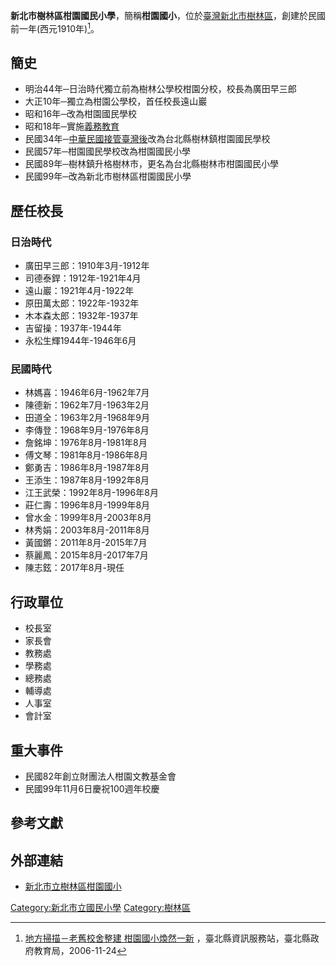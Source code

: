 {{newsrelease|time=2015-04-23T09:30:07+00:00}}
{{refimprove|time=2015-04-23T09:30:07+00:00}}
{{Infobox School
| name = 新北市樹林區柑園國民小學<br>Gan Yuan Elementary School, Shulin District, New Taipei City
| other_name = 
| image = Gan Yuan Elementary School, Shulin District, New Taipei City 20171007.jpg
| motto = 
| established = 民國前一年創建<br>民國99年改為新北市樹林區柑園國民小學
| type = 市立
| affiliation = 公立
| district = [[新北市|新北市]][[樹林區|樹林區]]
| grades = 小一至小六
| president =
| principal = [[陳志鉉|陳志鉉]]
| dean =
| faculty =
| staff =
| students = 
| conference =
| colors =
| mascot =
| free_label = 
| free_text = 
| free_label2 = 
| free_text2 = 
| free_label3 =
| magazine =
| free_text3 =
| location = {{flagicon|TWN}}[[新北市|新北市]][[樹林區|樹林區]]柑園街一段353號
| information =
| tel=+886-2-2680-2507
| fax=+886-2-2680-3215
| website = [https://www.gyes.ntpc.edu.tw/ www.gyes.ntpc.edu.tw]
}}
'''新北市樹林區柑園國民小學'''，簡稱'''柑園國小'''，位於[[臺灣|臺灣]][[新北市|新北市]][[樹林區|樹林區]]，創建於民國前一年(西元1910年)<ref name="地方掃描－老舊校舍整建">[https://tw.news.yahoo.com/%E5%9C%B0%E6%96%B9%E6%8E%83%E6%8F%8F-%E8%80%81%E8%88%8A%E6%A0%A1%E8%88%8D%E6%95%B4%E5%BB%BA-%E6%9F%91%E5%9C%92%E5%9C%8B%E5%B0%8F%E7%85%A5%E7%84%B6-%E6%96%B0-215038637.html 地方掃描－老舊校舍整建 柑園國小煥然一新] {{Wayback|url=https://tw.news.yahoo.com/%E5%9C%B0%E6%96%B9%E6%8E%83%E6%8F%8F-%E8%80%81%E8%88%8A%E6%A0%A1%E8%88%8D%E6%95%B4%E5%BB%BA-%E6%9F%91%E5%9C%92%E5%9C%8B%E5%B0%8F%E7%85%A5%E7%84%B6-%E6%96%B0-215038637.html |date=20190520201529 }}，臺北縣資訊服務站，臺北縣政府教育局，2006-11-24</ref>。

==簡史==
* 明治44年─日治時代獨立前為樹林公學校柑園分校，校長為廣田早三郎
* 大正10年─獨立為柑園公學校，首任校長遠山巖
* 昭和16年─改為柑園國民學校
* 昭和18年─實施[[義務教育|義務教育]]
* 民國34年─[[臺灣戰後時期|中華民國接管臺灣後]]改為台北縣樹林鎮柑園國民學校
* 民國57年─柑園國民學校改為柑園國民小學
* 民國89年─樹林鎮升格樹林市，更名為台北縣樹林市柑園國民小學
* 民國99年─改為新北市樹林區柑園國民小學

==歷任校長==
===日治時代===
* 廣田早三郎：1910年3月-1912年
* 司德泰銲：1912年-1921年4月
* 遠山巖：1921年4月-1922年
* 原田萬太郎：1922年-1932年
* 木本森太郎：1932年-1937年
* 吉留操：1937年-1944年
* 永松生輝1944年-1946年6月

===民國時代===
* 林媽喜：1946年6月-1962年7月
* 陳德新：1962年7月-1963年2月
* 田道全：1963年2月-1968年9月
* 李傳登：1968年9月-1976年8月
* 詹銘坤：1976年8月-1981年8月
* 傅文琴：1981年8月-1986年8月
* 鄭勇吉：1986年8月-1987年8月
* 王添生：1987年8月-1992年8月
* 江王武榮：1992年8月-1996年8月
* 莊仁壽：1996年8月-1999年8月
* 曾水金：1999年8月-2003年8月
* 林秀娟：2003年8月-2011年8月
* 黃國鏘：2011年8月-2015年7月
* 蔡麗鳳：2015年8月-2017年7月
* 陳志鉉：2017年8月-現任

==行政單位==
* 校長室
* 家長會
* 教務處
* 學務處
* 總務處
* 輔導處
* 人事室
* 會計室

==重大事件==
* 民國82年創立財團法人柑園文教基金會
* 民國99年11月6日慶祝100週年校慶

== 參考文獻 ==
{{reflist}}

==外部連結==
*[https://www.gyes.ntpc.edu.tw/ 新北市立樹林區柑園國小] {{Wayback|url=https://www.gyes.ntpc.edu.tw/ |date=20220417233201 }}

{{新北市國民中小學}}
[[Category:新北市立國民小學|Category:新北市立國民小學]]
[[Category:樹林區|Category:樹林區]]